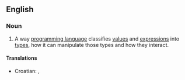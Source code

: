 ==English==
{{wikipedia}}

===Noun===
{{en-noun}}

# {{computing}} A way [[programming language]] classifies [[value]]s and [[expression]]s into [[data type|types]], how it can manipulate those types and how they interact.

====Translations====
{{trans-top|type system of a programming language}}
*Croatian: {{t|hr|sustav tipova|m}}, {{t|hr|sustav obilježja|m}}
{{trans-mid}}
{{trans-bottom}}